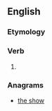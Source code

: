 ==English==

===Etymology===
{{suffix|show|eth}}

===Verb===
{{en-verb form}}

# {{en-archaic third-person singular of|show}}

===Anagrams===
* [[the show]]